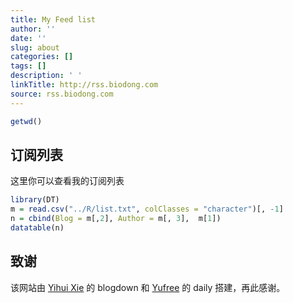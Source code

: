 ```yaml
---
title: My Feed list
author: ''
date: ''
slug: about
categories: []
tags: []
description: ' '
linkTitle: http://rss.biodong.com
source: rss.biodong.com
---
```


```r
getwd() 
```
## 订阅列表 

这里你可以查看我的订阅列表
```r
library(DT)
m = read.csv("../R/list.txt", colClasses = "character")[, -1]
n = cbind(Blog = m[,2], Author = m[, 3],  m[1])
datatable(n)
```

## 致谢

该网站由 [Yihui Xie](yihui.name) 的 blogdown 和  [Yufree](https://yufree.cn) 的 daily 搭建，再此感谢。






